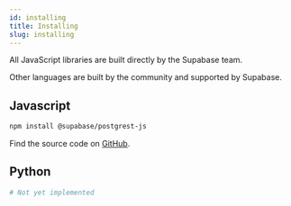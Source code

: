 ```yaml
---
id: installing
title: Installing
slug: installing
---
```



All JavaScript libraries are built directly by the Supabase team. 

Other languages are built by the community and supported by Supabase.

## Javascript

```bash
npm install @supabase/postgrest-js
```

Find the source code on [GitHub](https://github.com/supabase/postgrest-js).

## Python

```bash
# Not yet implemented